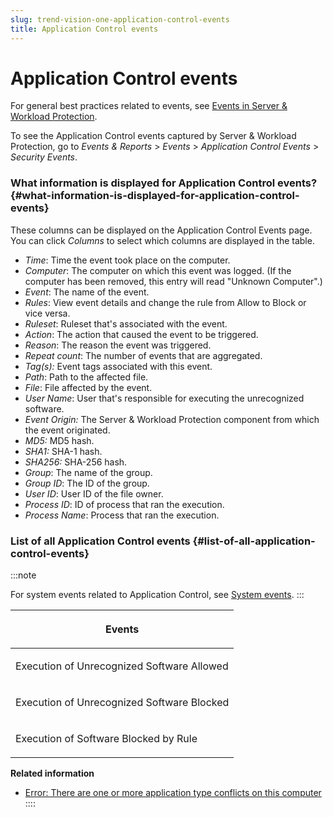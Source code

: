 ```yaml
---
slug: trend-vision-one-application-control-events
title: Application Control events
---
```

# Application Control events

For general best practices related to events, see [Events in Server & Workload Protection](event-logging.mdx).

To see the Application Control events captured by Server & Workload Protection, go to *Events & Reports* \> *Events* \> *Application Control Events* \> *Security Events*.

### What information is displayed for Application Control events? {#what-information-is-displayed-for-application-control-events}

These columns can be displayed on the Application Control Events page. You can click *Columns* to select which columns are displayed in the table.

- *Time*: Time the event took place on the computer.
- *Computer*: The computer on which this event was logged. (If the computer has been removed, this entry will read "Unknown Computer".)
- *Event*: The name of the event.
- *Rules*: View event details and change the rule from Allow to Block or vice versa.
- *Ruleset*: Ruleset that's associated with the event.
- *Action*: The action that caused the event to be triggered.
- *Reason*: The reason the event was triggered.
- *Repeat count*: The number of events that are aggregated.
- *Tag(s):* Event tags associated with this event.
- *Path*: Path to the affected file.
- *File*: File affected by the event.
- *User Name*: User that's responsible for executing the unrecognized software.
- *Event Origin:* The Server & Workload Protection component from which the event originated.
- *MD5:* MD5 hash.
- *SHA1:* SHA-1 hash.
- *SHA256:* SHA-256 hash.
- *Group*: The name of the group.
- *Group ID*: The ID of the group.
- *User ID*: User ID of the file owner.
- *Process ID*: ID of process that ran the execution.
- *Process Name*: Process that ran the execution.

### List of all Application Control events {#list-of-all-application-control-events}

:::note

For system events related to Application Control, see [System events](system-events.mdx).
:::

<table>
<thead>
<tr>
<th><p>Events</p></th>
</tr>
</thead>
<tbody>
<tr>
<td><p>Execution of Unrecognized Software Allowed</p></td>
</tr>
<tr>
<td><p>Execution of Unrecognized Software Blocked</p></td>
</tr>
<tr>
<td><p>Execution of Software Blocked by Rule</p></td>
</tr>
</tbody>
</table>

**Related information**

- [Error: There are one or more application type conflicts on this computer](error-app-type-conflicts.mdx)
::::
